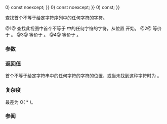 {{cpp/experimental/basic_string_view/title | find_first_not_of }}
{{cpp/experimental/basic_string_view/navbar}}
{{dcl begin}}
{{dcl | num=1 | since=libfund_ts |
constexpr size_type 
    find_first_not_of(basic_string_view v, size_type pos {{=}} 0) const noexcept;
}}
{{dcl | num=2 | since=libfund_ts |
constexpr size_type
    find_first_not_of(CharT c, size_type pos {{=}} 0) const noexcept;
}}
{{dcl | num=3 | since=libfund_ts |
constexpr size_type
    find_first_not_of(const CharT* s, size_type pos, size_type count) const;
}}
{{dcl | num=4 | since=libfund_ts |
constexpr size_type
    find_first_not_of(const CharT* s, size_type pos {{=}} 0) const;
}}
{{dcl end}}

查找首个不等于给定字符序列中的任何字符的字符。

@1@ 查找此视图中首个不等于 {{tt|v}} 中的任何字符的字符，从位置 {{tt|pos}} 开始。
@2@ 等价于 {{c|find_first_not_of(basic_string_view(&amp;c, 1), pos)}}。
@3@ 等价于 {{c|find_first_not_of(basic_string_view(s, count), pos)}}。
@4@ 等价于 {{c|find_first_not_of(basic_string_view(s), pos)}}。

===参数===
{{par begin}}
{{par | v | 要搜索的视图}}
{{par | pos | 从之开始搜索的位置}}
{{par | count | 要比较的字符串的长度}}
{{par | s | 指向要比较字符串的指针}}
{{par | ch | 要比较的字符}}
{{par end}} 

===返回值===
首个不等于给定字符串中的任何字符的字符的位置，或当未找到这种字符时为 {{lc|npos}}。

===复杂度===
最差为 O({{tt|size()}} * {{tt|v.size()}})。

===参阅===
{{dsc begin}}
{{dsc inc | cpp/experimental/basic_string_view/dsc find}}
{{dsc inc | cpp/experimental/basic_string_view/dsc rfind}}
{{dsc inc | cpp/experimental/basic_string_view/dsc find_first_of}}
{{dsc inc | cpp/experimental/basic_string_view/dsc find_last_of}}
{{dsc inc | cpp/experimental/basic_string_view/dsc find_last_not_of}}
{{dsc end}}
